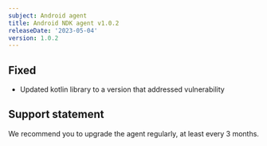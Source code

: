 ```yaml
---
subject: Android agent
title: Android NDK agent v1.0.2
releaseDate: '2023-05-04'
version: 1.0.2
---
```


## Fixed

* Updated kotlin library to a version that addressed vulnerability


## Support statement

We recommend you to upgrade the agent regularly, at least every 3 months.
